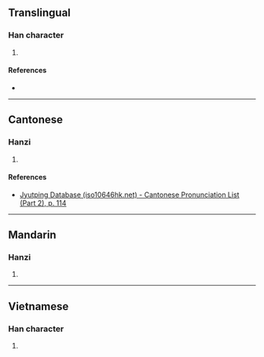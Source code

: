 {{character info/new}}
==Translingual==

===Han character===
{{Han char|rn=64|rad=手|as=06|sn=9|four=|canj=QKN|ids=⿰扌夷}}

# {{defn|Han|sort=手06}}

====References====
* {{Han ref|kx=0431.160|dkj=12073|hdz=31868.100|uh=6317|ud=25367}}

----

==Cantonese==

===Hanzi===
{{yue-hanzi|jyut=[[kyut3]]|y=kyut3}}

# {{defn|lang=yue|sort=手06}}

====References====
* [http://www.iso10646hk.net/jp/document/download.jsp Jyutping Database (iso10646hk.net) - Cantonese Pronunciation List (Part 2), p. 114]

----

==Mandarin==

===Hanzi===
{{cmn-hanzi|pin=[[jué]] ([[jue2]])|wg=chüeh<sup>2</sup>}}

# {{defn|lang=cmn|sort=手06}}

----

==Vietnamese==

===Han character===
{{vi-readings|rs=手06|hanviet=dí}}

# {{defn|lang=vi|sort=手06}}